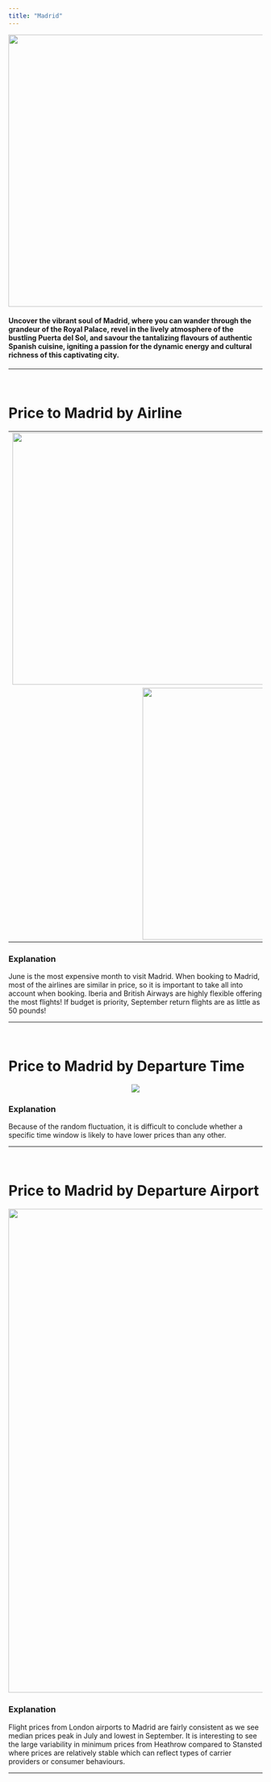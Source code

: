 ```yaml
---
title: "Madrid"
---
```

<p style='text-align:center'>
    <img src="figures/Wallpapers/madrid.jpg" width="960" height="540" />
</p>

#### Uncover the vibrant soul of Madrid, where you can wander through the grandeur of the Royal Palace, revel in the lively atmosphere of the bustling Puerta del Sol, and savour the tantalizing flavours of authentic Spanish cuisine, igniting a passion for the dynamic energy and cultural richness of this captivating city.

------------------------------------------------

<br>

# Price to Madrid by Airline

<table>
<tr>
    <td> <img src="figures/prices_flights/madrid_price_average.png" style="width: 500px;"/> </td>
    <td> <img src="figures/prices_flights/madrid_price_median.png" style="width: 500px;"/> </td>
</tr>
<tr>
    <td colspan="2" style="text-align:center;"> <img src="figures/prices_flights/madrid_price_min.png" style="width: 500px;"/> </td>
</tr>
</table>

### Explanation
June is the most expensive month to visit Madrid. When booking to Madrid, most of the airlines are similar in price, so it is important to take all into account when booking.
Iberia and British Airways are highly flexible offering the most flights! If budget is priority, September return flights are as little as 50 pounds! 


------------------------------------------------

<br>

# Price to Madrid by Departure Time

<p style='text-align:center'>
    <img src="figures/time/madrid.jpeg"/>
</p>


### Explanation

Because of the random fluctuation, it is difficult to conclude whether a specific time window is likely to have lower prices than any other.

------------------------------------------------

<br>

# Price to Madrid by Departure Airport

<p style='text-align:center'>
    <img src="figures/airport/madrid.jpeg" width="960"/>
</p>


### Explanation

Flight prices from London airports to Madrid are fairly consistent as we see median prices peak in July and lowest in September. It is interesting to see the large variability in minimum prices from Heathrow compared to Stansted where prices are relatively stable which can reflect types of carrier providers or consumer behaviours.

------------------------------------------------

